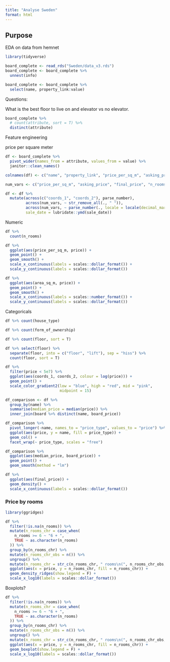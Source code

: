 ```yaml
---
title: "Analyse Sweden"
format: html
---
```


## Purpose

EDA on data from hemnet

```r
library(tidyverse)

board_complete <- read_rds("Sweden/data_v3.rds")
board_complete <- board_complete %>% 
  unnest(info)

board_complete <- board_complete %>% 
  select(name, property_link:value)
```

Questions:

What is the best floor to live on and elevator vs no elevator.

```r
board_complete %>% 
  # count(attribute, sort = T) %>% 
  distinct(attribute)
```

Feature engineering

price per square meter

```r
df <- board_complete %>% 
  pivot_wider(names_from = attribute, values_from = value) %>% 
  janitor::clean_names()

colnames(df) <- c("name", "property_link", "price_per_sq_m", "asking_price", "final_price", "house_type", "form_of_ownership", "n_rooms", "area_sq_m", "year_of_construction", "monthly_fee", "operating_cost", "price", "coords_1", "coords_2", "sale_date", "association", "balcony", "floor", "patio", "secondary_area")

num_vars <- c("price_per_sq_m", "asking_price", "final_price", "n_rooms", "area_sq_m", "year_of_construction", "monthly_fee", "operating_cost", "price")

df <- df %>% 
  mutate(across(c("coords_1", "coords_2"), parse_number),
         across(num_vars, ~ str_remove_all(., " ")),
         across(num_vars, ~ parse_number(., locale = locale(decimal_mark = ",", grouping_mark = "."))),
         sale_date = lubridate::ymd(sale_date))
```

Numeric

```r
df %>%
  count(n_rooms)

df %>%
  ggplot(aes(price_per_sq_m, price)) +
  geom_point() +
  geom_smooth() +
  scale_x_continuous(labels = scales::dollar_format()) +
  scale_y_continuous(labels = scales::dollar_format())

df %>%
  ggplot(aes(area_sq_m, price)) +
  geom_point() +
  geom_smooth() +
  scale_x_continuous(labels = scales::number_format()) +
  scale_y_continuous(labels = scales::dollar_format())
```

Categoricals

```r
df %>% count(house_type)

df %>% count(form_of_ownership)

df %>% count(floor, sort = T)

df %>% select(floor) %>%
  separate(floor, into = c("floor", "lift"), sep = "hiss") %>% 
  count(floor, sort = T)
```


```r
df %>% 
  filter(price < 5e7) %>% 
  ggplot(aes(coords_1, coords_2, colour = log(price))) +
  geom_point() +
  scale_color_gradient2(low = "blue", high = "red", mid = "pink",
                        midpoint = 15)
```


```r
df_comparison <- df %>% 
  group_by(name) %>% 
  summarise(median_price = median(price)) %>% 
  inner_join(board %>% distinct(name, board_price))

df_comparison %>% 
  pivot_longer(-name, names_to = "price_type", values_to = "price") %>% 
  ggplot(aes(price, y = name, fill = price_type)) +
  geom_col() +
  facet_wrap(~ price_type, scales = "free")

df_comparison %>% 
  ggplot(aes(median_price, board_price)) +
  geom_point() +
  geom_smooth(method = "lm")
```


```r
df %>% 
  ggplot(aes(final_price)) +
  geom_density() +
  scale_x_continuous(labels = scales::dollar_format())
```

### Price by rooms

```r
library(ggridges)

df %>% 
  filter(!is.na(n_rooms)) %>% 
  mutate(n_rooms_chr = case_when(
    n_rooms >= 6 ~ "6 + ",
    TRUE ~ as.character(n_rooms)
  )) %>% 
  group_by(n_rooms_chr) %>% 
  mutate(n_rooms_chr_obs = n()) %>% 
  ungroup() %>% 
  mutate(n_rooms_chr = str_c(n_rooms_chr, " rooms\n(", n_rooms_chr_obs, ")")) %>% 
  ggplot(aes(x = price, y = n_rooms_chr, fill = n_rooms_chr)) +
  geom_density_ridges(show.legend = F) +
  scale_x_log10(labels = scales::dollar_format())
```

Boxplots?

```r
df %>% 
  filter(!is.na(n_rooms)) %>% 
  mutate(n_rooms_chr = case_when(
    n_rooms >= 6 ~ "6 + ",
    TRUE ~ as.character(n_rooms)
  )) %>% 
  group_by(n_rooms_chr) %>% 
  mutate(n_rooms_chr_obs = n()) %>% 
  ungroup() %>% 
  mutate(n_rooms_chr = str_c(n_rooms_chr, " rooms\n(", n_rooms_chr_obs, ")")) %>% 
  ggplot(aes(x = price, y = n_rooms_chr, fill = n_rooms_chr)) +
  geom_boxplot(show.legend = F) +
  scale_x_log10(labels = scales::dollar_format())
```

